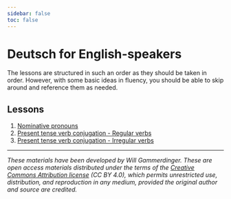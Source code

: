 ```yaml
---
sidebar: false
toc: false
---
```


#  Deutsch for English-speakers

The lessons are structured in such an order as they should be taken in order. However, with some basic ideas in fluency, you should be able to skip around and reference them as needed.

## Lessons

1. [Nominative pronouns](01_Nominative_pronouns.qmd)
2. [Present tense verb conjugation - Regular verbs](02_Present_verb_conjugation_regular.qmd)
3. [Present tense verb conjugation - Irregular verbs](03_Present_verb_conjugation_irregular.qmd)

***

*These materials have been developed by Will Gammerdinger. These are open access materials distributed under the terms of the [Creative Commons Attribution license](https://creativecommons.org/licenses/by/4.0/) (CC BY 4.0), which permits unrestricted use, distribution, and reproduction in any medium, provided the original author and source are credited.*